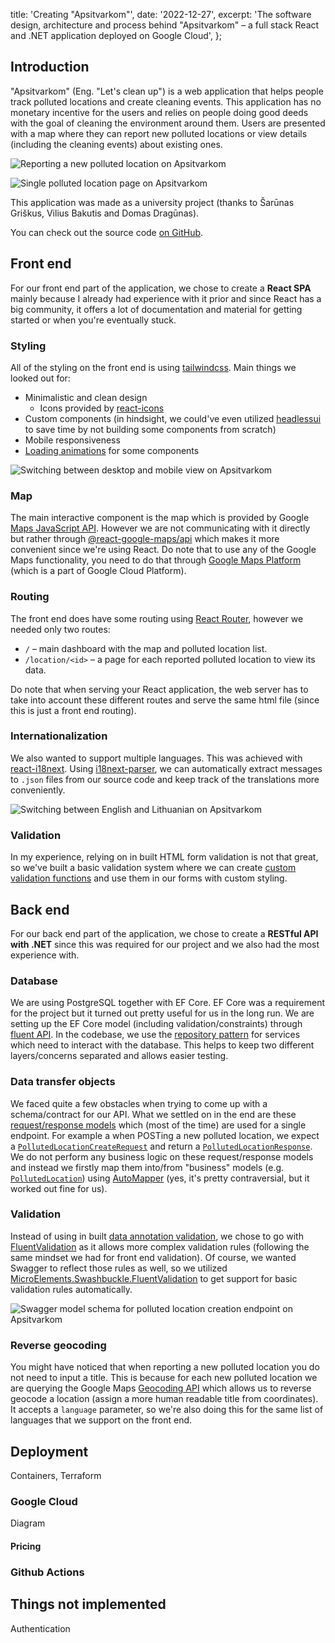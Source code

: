   title: 'Creating "Apsitvarkom"',
  date: '2022-12-27',
  excerpt:
    'The software design, architecture and process behind "Apsitvarkom" – a full stack React and .NET application deployed on Google Cloud',
};

## Introduction

"Apsitvarkom" (Eng. "Let's clean up") is a web application that helps people track polluted locations and create cleaning events. This application has no monetary incentive for the users and relies on people doing good deeds with the goal of cleaning the environment around them. Users are presented with a map where they can report new polluted locations or view details (including the cleaning events) about existing ones.

![Reporting a new polluted location on Apsitvarkom](gif/apsitvarkom-report-location.gif)

![Single polluted location page on Apsitvarkom](raster/apsitvarkom-location-page.png)

This application was made as a university project (thanks to Šarūnas Griškus, Vilius Bakutis and Domas Dragūnas).

You can check out the source code [on GitHub](https://github.com/vu-vibedosa).

## Front end

For our front end part of the application, we chose to create a **React SPA** mainly because I already had experience with it prior and since React has a big community, it offers a lot of documentation and material for getting started or when you're eventually stuck.

### Styling

All of the styling on the front end is using [tailwindcss](https://tailwindcss.com/). Main things we looked out for:

- Minimalistic and clean design
  - Icons provided by [react-icons](https://react-icons.github.io/react-icons/)
- Custom components (in hindsight, we could've even utilized [headlessui](https://headlessui.com/) to save time by not building some components from scratch)
- Mobile responsiveness
- [Loading animations](https://tailwindcss.com/docs/animation#pulse) for some components

![Switching between desktop and mobile view on Apsitvarkom](gif/apsitvarkom-mobile-responsiveness.gif)

### Map

The main interactive component is the map which is provided by Google [Maps JavaScript API](https://developers.google.com/maps/documentation/javascript/overview). However we are not communicating with it directly but rather through [@react-google-maps/api](https://github.com/JustFly1984/react-google-maps-api) which makes it more convenient since we're using React. Do note that to use any of the Google Maps functionality, you need to do that through [Google Maps Platform](https://mapsplatform.google.com/) (which is a part of Google Cloud Platform).

### Routing

The front end does have some routing using [React Router](https://reactrouter.com/en/main), however we needed only two routes:

- `/` – main dashboard with the map and polluted location list.
- `/location/<id>` – a page for each reported polluted location to view its data.

Do note that when serving your React application, the web server has to take into account these different routes and serve the same html file (since this is just a front end routing).

### Internationalization

We also wanted to support multiple languages. This was achieved with [react-i18next](https://react.i18next.com/). Using [i18next-parser](https://github.com/i18next/i18next-parser), we can automatically extract messages to `.json` files from our source code and keep track of the translations more conveniently.

![Switching between English and Lithuanian on Apsitvarkom](gif/apsitvarkom-internationalization.gif)

### Validation

In my experience, relying on in built HTML form validation is not that great, so we've built a basic validation system where we can create [custom validation functions](https://github.com/vu-vibedosa/apsitvarkom-fe/blob/staging/src/utils/validationFunctions.ts) and use them in our forms with custom styling.

## Back end

For our back end part of the application, we chose to create a **RESTful API with .NET** since this was required for our project and we also had the most experience with.

### Database

We are using PostgreSQL together with EF Core. EF Core was a requirement for the project but it turned out pretty useful for us in the long run. We are setting up the EF Core model (including validation/constraints) through [fluent API](https://learn.microsoft.com/en-us/ef/core/modeling/#use-fluent-api-to-configure-a-model). In the codebase, we use the [repository pattern](https://learn.microsoft.com/en-us/dotnet/architecture/microservices/microservice-ddd-cqrs-patterns/infrastructure-persistence-layer-design#the-repository-pattern) for services which need to interact with the database. This helps to keep two different layers/concerns separated and allows easier testing.

### Data transfer objects

We faced quite a few obstacles when trying to come up with a schema/contract for our API. What we settled on in the end are these [request/response models](https://github.com/vu-vibedosa/apsitvarkom-be/tree/staging/Apsitvarkom.Models/Public) which (most of the time) are used for a single endpoint. For example a when POSTing a new polluted location, we expect a [`PollutedLocationCreateRequest`](https://github.com/vu-vibedosa/apsitvarkom-be/blob/staging/Apsitvarkom.Models/Public/PollutedLocationCreateRequest.cs) and return a [`PollutedLocationResponse`](https://github.com/vu-vibedosa/apsitvarkom-be/blob/staging/Apsitvarkom.Models/Public/PollutedLocationResponse.cs). We do not perform any business logic on these request/response models and instead we firstly map them into/from "business" models (e.g. [`PollutedLocation`](https://github.com/vu-vibedosa/apsitvarkom-be/blob/staging/Apsitvarkom.Models/PollutedLocation.cs)) using [AutoMapper](https://automapper.org/) (yes, it's pretty contraversial, but it worked out fine for us).

### Validation

Instead of using in built [data annotation validation](https://learn.microsoft.com/en-us/aspnet/mvc/overview/older-versions-1/models-data/validation-with-the-data-annotation-validators-cs), we chose to go with [FluentValidation](https://docs.fluentvalidation.net/en/latest/) as it allows more complex validation rules (following the same mindset we had for front end validation). Of course, we wanted Swagger to reflect those rules as well, so we utilized [MicroElements.Swashbuckle.FluentValidation](https://github.com/micro-elements/MicroElements.Swashbuckle.FluentValidation) to get support for basic validation rules automatically.

![Swagger model schema for polluted location creation endpoint on Apsitvarkom](raster/apsitvarkom-swagger-schema.png)

### Reverse geocoding

You might have noticed that when reporting a new polluted location you do not need to input a title. This is because for each new polluted location we are querying the Google Maps [Geocoding API](https://developers.google.com/maps/documentation/geocoding/overview) which allows us to reverse geocode a location (assign a more human readable title from coordinates). It accepts a `language` parameter, so we're also doing this for the same list of languages that we support on the front end.

## Deployment

Containers, Terraform

### Google Cloud

Diagram

#### Pricing

### Github Actions

## Things not implemented

Authentication

